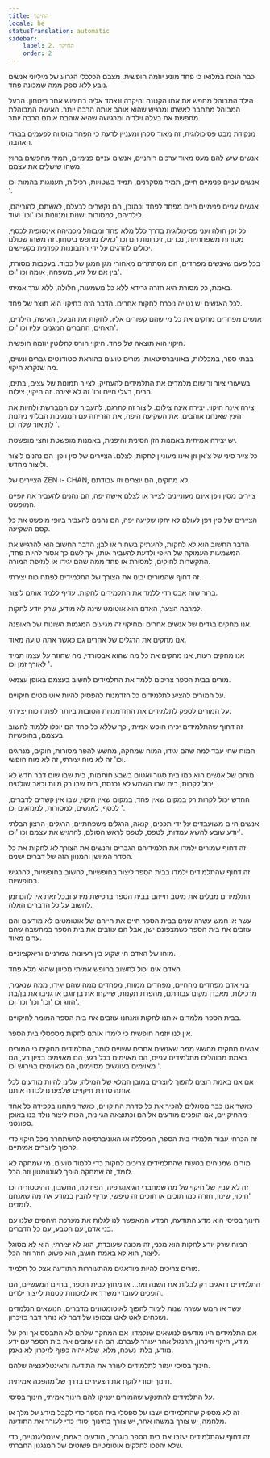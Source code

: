 ```yaml
---
title: החיקוי
locale: he
statusTranslation: automatic
sidebar:
    label: 2. החיקוי
    order: 2
---
```

כבר הוכח במלואו כי פחד מונע יוזמה חופשית. מצבם הכלכלי הגרוע של מיליוני אנשים נובע ללא ספק ממה שמכונה פחד.

הילד המבוהל מחפש את אמו הקטנה והיקרה ונצמד אליה בחיפוש אחר ביטחון. הבעל המבוהל מתחבר לאשתו ומרגיש שהוא אוהב אותה הרבה יותר. האישה המבוהלת מחפשת את בעלה וילדיה ומרגישה שהיא אוהבת אותם הרבה יותר.

מנקודת מבט פסיכולוגית, זה מאוד סקרן ומעניין לדעת כי הפחד מוסווה לפעמים בבגדי האהבה.

אנשים שיש להם מעט מאוד ערכים רוחניים, אנשים עניים פנימיים, תמיד מחפשים בחוץ משהו שישלים את עצמם.

אנשים עניים פנימיים חיים, תמיד מסקרנים, תמיד בשטויות, רכילות, תענוגות בהמות וכו '.

אנשים עניים פנימיים חיים מפחד לפחד וכמובן, הם נקשרים לבעלם, לאשתם, להוריהם, לילדיהם, למסורות ישנות ומנוונות וכו 'וכו' ועוד.

כל זקן חולה ועני פסיכולוגית בדרך כלל מלא פחד ומבוהל מכמיהה אינסופית לכסף, מסורות משפחתיות, נכדים, זיכרונותיהם וכו 'כאילו מחפש ביטחון. זה משהו שכולנו יכולים להדגים על ידי התבוננות קפדנית בקשישים.

בכל פעם שאנשים מפחדים, הם מסתתרים מאחורי מגן המגן של כבוד. בעקבות מסורת, בין אם של גזע, משפחה, אומה וכו 'וכו'.

באמת, כל מסורת היא חזרה גרידא ללא כל משמעות, חלולה, ללא ערך אמיתי.

לכל האנשים יש נטייה ניכרת לחקות אחרים. הדבר הזה בחיקוי הוא תוצר של פחד.

אנשים מפחדים מחקים את כל מי שהם קשורים אליו. לחקות את הבעל, האישה, הילדים, האחים, החברים המגנים עליו וכו 'וכו'.

חיקוי הוא תוצאה של פחד. חיקוי הורס לחלוטין יוזמה חופשית.

בבתי ספר, במכללות, באוניברסיטאות, מורים טועים בהוראת סטודנטים גברים ונשים, מה שנקרא חיקוי.

בשיעורי ציור ורישום מלמדים את התלמידים להעתיק, לצייר תמונות של עצים, בתים, הרים, בעלי חיים וכו' זה לא יצירה. זה חיקוי, צילום.

יצירה אינה חיקוי. יצירה אינה צילום. ליצור זה לתרגם, להעביר עם המברשת ולחיות את העץ שאנחנו אוהבים, את השקיעה היפה, את הזריחה עם המנגינות הבלתי ניתנות לתיאור שלה וכו '.

יש יצירה אמיתית באמנות הזן הסינית והיפנית, באמנות מופשטת וחצי מופשטת.

כל צייר סיני של צ'אן וזן אינו מעוניין לחקות, לצלם. הציירים של סין ויפן: הם נהנים ליצור וליצור מחדש.

הציירים של ZEN ו- CHAN, לא מחקים, הם יוצרים וזו עבודתם.

ציירים מסין ויפן אינם מעוניינים לצייר או לצלם אישה יפה, הם נהנים להעביר את יופיים המופשט.

הציירים של סין ויפן לעולם לא יחקו שקיעה יפה, הם נהנים להעביר ביופי מופשט את כל קסם השקיעה.

הדבר החשוב הוא לא לחקות, להעתיק בשחור או לבן; הדבר החשוב הוא להרגיש את המשמעות העמוקה של היופי ולדעת להעביר אותו, אך לשם כך אסור להיות פחד, התקשרות לחוקים, למסורת או פחד ממה שהם יגידו או לנזיפת המורה.

זה דחוף שהמורים יבינו את הצורך של התלמידים לפתח כוח יצירתי.

ברור שזה אבסורדי ללמד את התלמידים לחקות. עדיף ללמד אותם ליצור.

למרבה הצער, האדם הוא אוטומט שינה לא מודע, שרק יודע לחקות.

אנו מחקים בגדים של אנשים אחרים ומחיקוי זה מגיעים המגמות השונות של האופנה.

אנו מחקים את הרגלים של אחרים גם כאשר אתה טועה מאוד.

אנו מחקים רעות, אנו מחקים את כל מה שהוא אבסורדי, מה שחוזר על עצמו תמיד לאורך זמן וכו '.

מורים בבית הספר צריכים ללמד את התלמידים לחשוב בעצמם באופן עצמאי.

על המורים להציע לתלמידים כל הזדמנות להפסיק להיות אוטומטים חיקויים.

על המורים לספק לתלמידים את ההזדמנויות הטובות ביותר לפתח כוח יצירתי.

זה דחוף שהתלמידים יכירו חופש אמיתי, כך שללא כל פחד הם יוכלו ללמוד לחשוב בעצמם, בחופשיות.

המוח שחי עבד למה שהם יגידו, המוח שמחקה, מחשש להפר מסורות, חוקים, מנהגים וכו' זה לא מוח יצירתי, זה לא מוח חופשי.

מוחם של אנשים הוא כמו בית סגור ואטום בשבע חותמות, בית שבו שום דבר חדש לא יכול לקרות, בית שבו השמש לא נכנסת, בית שבו רק מוות וכאב שולטים.

החדש יכול לקרות רק במקום שאין פחד, במקום שאין חיקוי, שבו אין קשרים לדברים, לכסף, לאנשים, למסורות, למנהגים וכו '.

אנשים חיים משועבדים על ידי תככים, קנאה, הרגלים משפחתיים, הרגלים, הרצון הבלתי יודע שובע להשיג עמדות, לטפס, לטפס לראש הסולם, להרגיש את עצמם וכו 'וכו'.

זה דחוף שמורים ילמדו את תלמידיהם הגברים והנשים את הצורך לא לחקות את כל הסדר המיושן והמנוון הזה של דברים ישנים.

זה דחוף שהתלמידים ילמדו בבית הספר ליצור בחופשיות, לחשוב בחופשיות, להרגיש בחופשיות.

התלמידים מבלים את מיטב חייהם בבית הספר ברכישת מידע ובכל זאת אין להם זמן לחשוב על כל הדברים האלה.

עשר או חמש עשרה שנים בבית הספר חיים את חייהם של אוטומטים לא מודעים והם עוזבים את בית הספר כשמצפונם ישן, אבל הם עוזבים את בית הספר במחשבה שהם ערים מאוד.

מוחו של האדם חי שקוע בין רעיונות שמרניים וריאקציוניים.

האדם אינו יכול לחשוב בחופש אמיתי מכיוון שהוא מלא פחד.

בני אדם מפחדים מהחיים, מפחדים ממוות, מפחדים ממה שהם יגידו, ממה שנאמר, מרכילות, מאבדן מקום עבודתם, מהפרת תקנות, שייקחו את בן זוגם או גניבו את בן/בת הזוג וכו 'וכו' וכו' וכו' וכו'.

בבית הספר מלמדים אותנו לחקות ואנחנו עוזבים את בית הספר המומר לחיקויים.

אין לנו יוזמה חופשית כי לימדו אותנו לחקות מספסלי בית הספר.

אנשים מחקים מחשש ממה שאנשים אחרים עשויים לומר, התלמידים מחקים כי המורים באמת מבוהלים מתלמידים עניים, הם מאוימים בכל רגע, הם מאוימים בציון רע, הם מאוימים בעונשים מסוימים, הם מאוימים בגירוש וכו '.

אם אנו באמת רוצים להפוך ליוצרים במובן המלא של המילה, עלינו להיות מודעים לכל אותה סדרת חיקויים שלצערנו לכודה אותנו.

כאשר אנו כבר מסוגלים להכיר את כל סדרת החיקויים, כאשר ניתחנו בקפידה כל אחד מהחיקויים, אנו הופכים מודעים אליהם וכתוצאה הגיונית, הכוח ליצור נולד בנו באופן ספונטני.

זה הכרחי עבור תלמידי בית הספר, המכללה או האוניברסיטה להשתחרר מכל חיקוי כדי להפוך ליוצרים אמיתיים.

מורים שמניחים בטעות שהתלמידים צריכים לחקות כדי ללמוד טועים. מי שמחקה לא לומד, זה שמחקה הופך לאוטומטון וזה הכל.

זה לא עניין של חיקוי של מה שמחברי הגיאוגרפיה, הפיזיקה, החשבון, ההיסטוריה וכו 'חיקוי, שינון, חזרה כמו תוכים או תוכים זה טיפשי, עדיף להבין במודע את מה שאנחנו לומדים.

חינוך בסיסי הוא מדע התודעה, המדע המאפשר לנו לגלות את מערכת היחסים שלנו עם בני אדם, עם הטבע, עם כל הדברים.

המוח שרק יודע לחקות הוא מכני, זה מכונה שעובדת, הוא לא יצירתי, הוא לא מסוגל ליצור, הוא לא באמת חושב, הוא פשוט חוזר וזה הכל.

מורים צריכים להיות מודאגים מהתעוררות התודעה אצל כל תלמיד.

התלמידים דואגים רק לבלות את השנה ואז... או מחוץ לבית הספר, בחיים המעשיים, הם הופכים לעובדי משרד או למכונות קטנות לייצור ילדים.

עשר או חמש עשרה שנות לימוד להפוך לאוטומטונים מדברים, הנושאים הנלמדים נשכחים לאט לאט ובסופו של דבר לא נותר דבר בזיכרון.

אם התלמידים היו מודעים לנושאים שנלמדו, אם המחקר שלהם לא התבסס אך ורק על מידע, חיקוי וזיכרון, תרנגול אחר יעורר לעברם. הם היו עוזבים את בית הספר עם ידע מודע, בלתי נשכח, מלא, שלא יהיה כפוף לזיכרון לא נאמן.

חינוך בסיסי יעזור לתלמידים לעורר את התודעה והאינטליגנציה שלהם.

חינוך יסודי לוקח את הצעירים בדרך של מהפכה אמיתית.

על התלמידים להתעקש שהמורים יעניקו להם חינוך אמיתי, חינוך בסיסי.

זה לא מספיק שהתלמידים ישבו על ספסלי בית הספר כדי לקבל מידע על מלך או מלחמה, יש צורך במשהו אחר, יש צורך בחינוך יסודי כדי לעורר את התודעה.

זה דחוף שהתלמידים יעזבו את בית הספר בוגרים, מודעים באמת, אינטליגנטיים, כדי שלא יהפכו לחלקים אוטומטיים פשוטים של המנגנון החברתי.
